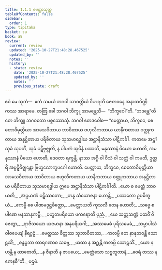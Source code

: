 ```yaml
---
title: 1.1.1 မေတ္တာသုတ္တ
tableOfContents: false
sidebar:
  order: 1
type: tipitaka
basket: su
book: a8
review:
  current: review
  updated: '2025-10-27T21:48:28.467525'
  updated_by: ''
  notes: ''
  history:
  - state: review
    date: '2025-10-27T21:48:28.467525'
    updated_by: ''
    notes: ''
    previous_state: draft
---
```



<ReviewStatus review={frontmatter.review} showDetails={true} />

<HypothesisAnnotation frontmatter={frontmatter} />

<DynamicBreadcrumb />

<Division number="1" book="a8" e="ch" v="17" p="1">

<Paragraph number="2" book="a8">
ဧဝံ မေ သုတံ—  ဧကံ သမယံ ဘဂဝါ သာဝတ္ထိယံ ဝိဟရတိ ဇေတဝနေ အနာထပိဏ္ဍိကဿ အာရာမေ. တတြ ခေါ ဘဂဝါ ဘိက္ခူ အာမန္တေသိ—  “ဘိက္ခဝေါ”တိ. “ဘဒန္တေ”တိ တေ ဘိက္ခူ ဘဂဝတော ပစ္စဿောသုံ. ဘဂဝါ ဧတဒဝေါစ—
</Paragraph>

<Paragraph number="3" book="a8">
“မေတ္တာယ, ဘိက္ခဝေ, စေတောဝိမုတ္တိယာ အာသေဝိတာယ ဘာဝိတာယ ဗဟုလီကတာယ ယာနီကတာယ ဝတ္ထုကတာယ အနုဋ္ဌိတာယ ပရိစိတာယ သုသမာရဒ္ဓါယ အဋ္ဌာနိသံသာ ပါဋိကင်္ခါ. ကတမေ အဋ္ဌ? သုခံ သုပတိ, သုခံ ပဋိဗုဇ္ဈတိ, န ပါပကံ သုပိနံ ပဿတိ, မနုဿာနံ ပိယော ဟောတိ, အမနုဿာနံ ပိယော ဟောတိ, ဒေဝတာ ရက္ခန္တိ, နာဿ အဂ္ဂိ ဝါ ဝိသံ ဝါ သတ္ထံ ဝါ ကမတိ, ဥတ္တရိံ အပ္ပဋိဝိဇ္ဈန္တော ဗြဟ္မလောကူပဂေါ ဟောတိ. မေတ္တာယ, ဘိက္ခဝေ, စေတောဝိမုတ္တိယာ အာသေဝိတာယ ဘာဝိတာယ ဗဟုလီကတာယ ယာနီကတာယ ဝတ္ထုကတာယ အနုဋ္ဌိတာယ ပရိစိတာယ သုသမာရဒ္ဓါယ ဣမေ အဋ္ဌာနိသံသာ ပါဋိကင်္ခါတိ.
</Paragraph>

<Paragraph number="4" type="verses" book="a8">
_ယော စ မေတ္တံ ဘာဝယတိ,_  
_အပ္ပမာဏံ ပဋိဿတော;_  
_တနူ သံယောဇနာ ဟောန္တိ,_  
_ပဿတော ဥပဓိက္ခယံ._  

</Paragraph>

<Paragraph number="5" type="verses" book="a8">
_ဧကမ္ပိ စေ ပါဏမဒုဋ္ဌစိတ္တော,_  
_မေတ္တာယတိ ကုသလီ တေန ဟောတိ;_  
_သဗ္ဗေ စ ပါဏေ မနသာနုကမ္ပီ,_  
_ပဟူတမရိယော ပကရောတိ ပုညံ._  

</Paragraph>

<Paragraph number="6" type="verses" book="a8">
_ယေ သတ္တသဏ္ဍံ ပထဝိံ ဝိဇေတွာ,_  
_ရာဇိသယော ယဇမာနာ အနုပရိယဂါ;_  
_အဿမေဓံ ပုရိသမေဓံ,_  
_သမ္မာပါသံ ဝါဇပေယျံ နိရဂ္ဂဠံ._  

</Paragraph>

<Paragraph number="7" type="verses" book="a8">
_မေတ္တဿ စိတ္တဿ သုဘာဝိတဿ,_  
_ကလမ္ပိ တေ နာနုဘဝန္တိ သောဠသိံ;_  
_စန္ဒပ္ပဘာ တာရဂဏာဝ သဗ္ဗေ,_  
_ယထာ န အဂ္ဃန္တိ ကလမ္ပိ သောဠသိံ._  

</Paragraph>

<Paragraph number="8" type="verses" book="a8">
_ယော န ဟန္တိ န ဃာတေတိ,_  
_န ဇိနာတိ န ဇာပယေ;_  
_မေတ္တံသော သဗ္ဗဘူတာနံ,_  
_ဝေရံ တဿ န ကေနစီ”တိ._  


</Paragraph>
</Division>

<Paragraph number="9" type="center" book="a8">
ပဌမံ.
</Paragraph>